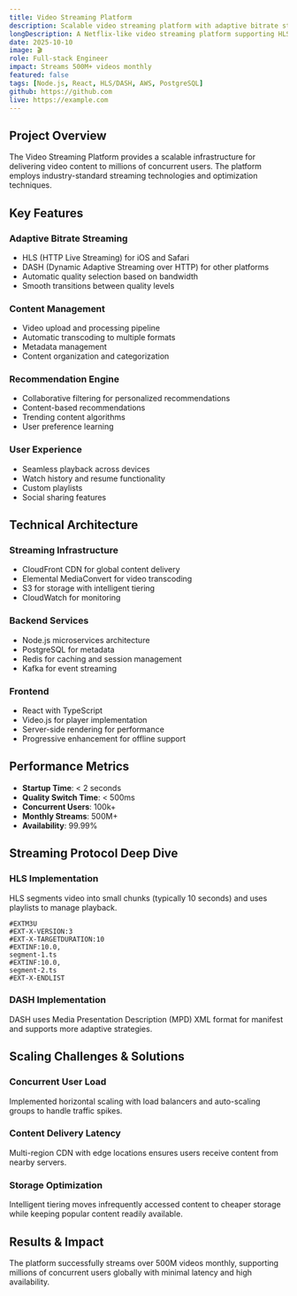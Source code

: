 ```yaml
---
title: Video Streaming Platform
description: Scalable video streaming platform with adaptive bitrate streaming and content management.
longDescription: A Netflix-like video streaming platform supporting HLS and DASH adaptive streaming, built with Node.js backend and React frontend. Includes content management, user profiles, and recommendation engine.
date: 2025-10-10
image: 🎬
role: Full-stack Engineer
impact: Streams 500M+ videos monthly
featured: false
tags: [Node.js, React, HLS/DASH, AWS, PostgreSQL]
github: https://github.com
live: https://example.com
---
```


## Project Overview

The Video Streaming Platform provides a scalable infrastructure for delivering video content to millions of concurrent users. The platform employs industry-standard streaming technologies and optimization techniques.

## Key Features

### Adaptive Bitrate Streaming
- HLS (HTTP Live Streaming) for iOS and Safari
- DASH (Dynamic Adaptive Streaming over HTTP) for other platforms
- Automatic quality selection based on bandwidth
- Smooth transitions between quality levels

### Content Management
- Video upload and processing pipeline
- Automatic transcoding to multiple formats
- Metadata management
- Content organization and categorization

### Recommendation Engine
- Collaborative filtering for personalized recommendations
- Content-based recommendations
- Trending content algorithms
- User preference learning

### User Experience
- Seamless playback across devices
- Watch history and resume functionality
- Custom playlists
- Social sharing features

## Technical Architecture

### Streaming Infrastructure
- CloudFront CDN for global content delivery
- Elemental MediaConvert for video transcoding
- S3 for storage with intelligent tiering
- CloudWatch for monitoring

### Backend Services
- Node.js microservices architecture
- PostgreSQL for metadata
- Redis for caching and session management
- Kafka for event streaming

### Frontend
- React with TypeScript
- Video.js for player implementation
- Server-side rendering for performance
- Progressive enhancement for offline support

## Performance Metrics

- **Startup Time**: < 2 seconds
- **Quality Switch Time**: < 500ms
- **Concurrent Users**: 100k+
- **Monthly Streams**: 500M+
- **Availability**: 99.99%

## Streaming Protocol Deep Dive

### HLS Implementation
HLS segments video into small chunks (typically 10 seconds) and uses playlists to manage playback.

```plaintext
#EXTM3U
#EXT-X-VERSION:3
#EXT-X-TARGETDURATION:10
#EXTINF:10.0,
segment-1.ts
#EXTINF:10.0,
segment-2.ts
#EXT-X-ENDLIST
```

### DASH Implementation
DASH uses Media Presentation Description (MPD) XML format for manifest and supports more adaptive strategies.

## Scaling Challenges & Solutions

### Concurrent User Load
Implemented horizontal scaling with load balancers and auto-scaling groups to handle traffic spikes.

### Content Delivery Latency
Multi-region CDN with edge locations ensures users receive content from nearby servers.

### Storage Optimization
Intelligent tiering moves infrequently accessed content to cheaper storage while keeping popular content readily available.

## Results & Impact

The platform successfully streams over 500M videos monthly, supporting millions of concurrent users globally with minimal latency and high availability.
